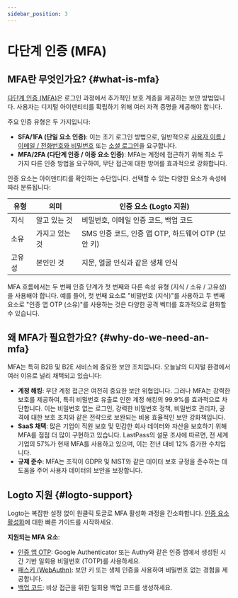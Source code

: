 ```yaml
---
sidebar_position: 3
---
```


# 다단계 인증 (MFA)

## MFA란 무엇인가요? \{#what-is-mfa}

[다단계 인증 (MFA)](https://auth.wiki/mfa)은 로그인 과정에서 추가적인 보호 계층을 제공하는 보안 방법입니다. 사용자는 디지털 아이덴티티를 확립하기 위해 여러 자격 증명을 제공해야 합니다.

주요 인증 유형은 두 가지입니다:

- **SFA/1FA (단일 요소 인증)**: 이는 초기 로그인 방법으로, 일반적으로 [사용자 이름 / 이메일 / 전화번호와 비밀번호](/end-user-flows/sign-up-and-sign-in/sign-in) 또는 [소셜 로그인](/end-user-flows/sign-up-and-sign-in/social-sign-in)을 요구합니다.
- **MFA/2FA (다단계 인증 / 이중 요소 인증)**: MFA는 계정에 접근하기 위해 최소 두 가지 다른 인증 방법을 요구하여, 무단 접근에 대한 방어를 효과적으로 강화합니다.

인증 요소는 아이덴티티를 확인하는 수단입니다. 선택할 수 있는 다양한 요소가 속성에 따라 분류됩니다:

| 유형   | 의미           | 인증 요소 (Logto 지원)                             |
| ------ | -------------- | -------------------------------------------------- |
| 지식   | 알고 있는 것   | 비밀번호, 이메일 인증 코드, 백업 코드              |
| 소유   | 가지고 있는 것 | SMS 인증 코드, 인증 앱 OTP, 하드웨어 OTP (보안 키) |
| 고유성 | 본인인 것      | 지문, 얼굴 인식과 같은 생체 인식                   |

MFA 흐름에서는 두 번째 인증 단계가 첫 번째와 다른 속성 유형 (지식 / 소유 / 고유성)을 사용해야 합니다. 예를 들어, 첫 번째 요소로 "비밀번호 (지식)"를 사용하고 두 번째 요소로 "인증 앱 OTP (소유)"를 사용하는 것은 다양한 공격 벡터를 효과적으로 완화할 수 있습니다.

## 왜 MFA가 필요한가요? \{#why-do-we-need-an-mfa}

MFA는 특히 B2B 및 B2E 서비스에 중요한 보안 조치입니다. 오늘날의 디지털 환경에서 여러 이유로 널리 채택되고 있습니다:

- **계정 해킹**: 무단 계정 접근은 여전히 중요한 보안 위협입니다. 그러나 MFA는 강력한 보호를 제공하여, 특히 비밀번호 유출로 인한 계정 해킹의 99.9%를 효과적으로 차단합니다. 이는 비밀번호 없는 로그인, 강력한 비밀번호 정책, 비밀번호 관리자, 공격에 대한 보호 조치와 같은 전략으로 보완되는 비용 효율적인 보안 강화책입니다.
- **SaaS 채택**: 많은 기업이 직원 보호 및 민감한 회사 데이터와 자산을 보호하기 위해 MFA를 점점 더 많이 구현하고 있습니다. LastPass의 설문 조사에 따르면, 전 세계 기업의 57%가 현재 MFA를 사용하고 있으며, 이는 전년 대비 12% 증가한 수치입니다.
- **규제 준수**: MFA는 조직이 GDPR 및 NIST와 같은 데이터 보호 규정을 준수하는 데 도움을 주어 사용자 데이터의 보안을 보장합니다.

## Logto 지원 \{#logto-support}

Logto는 복잡한 설정 없이 원클릭 토글로 MFA 활성화 과정을 간소화합니다. [인증 요소 활성화](/end-user-flows/mfa/configure-mfa)에 대한 빠른 가이드를 시작하세요.

**지원되는 MFA 요소**:

- [인증 앱 OTP](/end-user-flows/mfa/authenticator-app-otp): Google Authenticator 또는 Authy와 같은 인증 앱에서 생성된 시간 기반 일회용 비밀번호 (TOTP)를 사용하세요.
- [패스키 (WebAuthn)](/end-user-flows/mfa/webauthn): 보안 키 또는 생체 인증을 사용하여 비밀번호 없는 경험을 제공합니다.
- [백업 코드](/end-user-flows/mfa/backup-codes): 비상 접근을 위한 일회용 백업 코드를 생성하세요.
